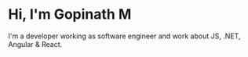 # Hi, I'm Gopinath M

I'm a developer working as software engineer and work about JS, .NET, Angular & React.
